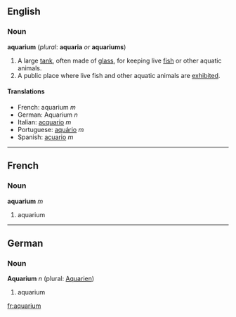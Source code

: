 ==English==
===Noun===
'''aquarium''' (''plural'': '''aquaria''' ''or'' '''aquariums''')

#A large [[tank]], often made of [[glass]], for keeping live [[fish]] or other aquatic animals.
#A public place where live fish and other aquatic animals are [[exhibit]]ed.

====Translations====
*French: aquarium ''m''
*German: Aquarium ''n''
*Italian: [[acquario]] ''m''
*Portuguese: [[aquário]] ''m''
*Spanish: [[acuario]] ''m''

----
==French==
===Noun===
'''aquarium''' ''m''

#aquarium

----
==German==
===Noun===
'''Aquarium''' ''n'' (plural: [[Aquarien]])

#aquarium

[[fr:aquarium]]